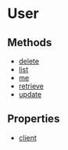 
# User

## Methods

- [delete](../../User/methods/js_sdk.admin.User.delete/page.mdx)
- [list](../../User/methods/js_sdk.admin.User.list/page.mdx)
- [me](../../User/methods/js_sdk.admin.User.me/page.mdx)
- [retrieve](../../User/methods/js_sdk.admin.User.retrieve/page.mdx)
- [update](../../User/methods/js_sdk.admin.User.update/page.mdx)

## Properties

- [client](../../User/properties/js_sdk.admin.User.client/page.mdx)
